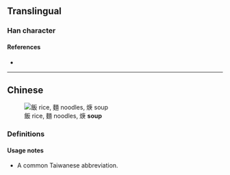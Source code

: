 {{also|羹}}
{{character info}}
==Translingual==

===Han character===
{{Han char|rn=86|rad=火|as=08|sn=12|four=|canj=FILO|ids=⿰火庚}}

====References====
* {{Han ref|kx=0675.191|hdz=32210.121|uh=713F|ud=28991}}

----

==Chinese==
[[File:飯 - 麵 -焿.jpg|thumb|飯 rice, 麵 noodles, 焿 '''soup''']]

===Definitions===
{{zh-see|羹|v}}

====Usage notes====
* A common Taiwanese abbreviation.